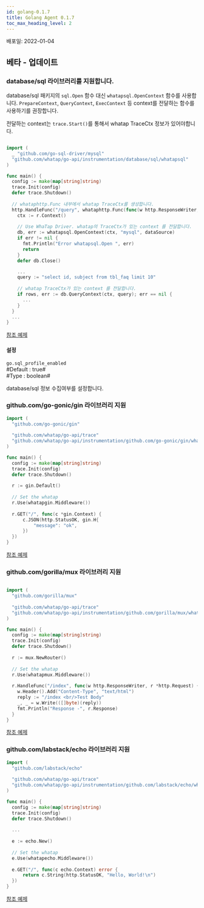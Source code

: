 ```yaml
---
id: golang-0.1.7
title: Golang Agent 0.1.7
toc_max_heading_level: 2
---
```



배포일: 2022-01-04

## 베타 - 업데이트

### database/sql 라이브러리를 지원합니다. 

database/sql 패키지의 `sql.Open` 함수 대신 `whatapsql.OpenContext` 함수를 사용합니다. `PrepareContext`, `QueryContext`, `ExecContext` 등 context를 전달하는 함수를 사용하기를 권장합니다. 

전달하는 context는 `trace.Start()`를 통해서 whatap TraceCtx 정보가 있어야합니다.

```go title='Install guide'

import (
  _ "github.com/go-sql-driver/mysql"
  "github.com/whatap/go-api/instrumentation/database/sql/whatapsql"
)

func main() {
  config := make(map[string]string)
  trace.Init(config)
  defer trace.Shutdown()
  
  // whataphttp.Func 내부에서 whatap TraceCtx를 생성합니다. 
  http.HandleFunc("/query", whataphttp.Func(func(w http.ResponseWriter, r *http.Request) {
    ctx := r.Context()
    
    // Use WhaTap Driver. whatap의 TraceCtx가 있는 context 를 전달합니다. 
    db, err := whatapsql.OpenContext(ctx, "mysql", dataSource)
    if err != nil {
      fmt.Println("Error whatapsql.Open ", err)
      return
    }
    defer db.Close()

    ... 
    query := "select id, subject from tbl_faq limit 10"
    
    // whatap TraceCtx가 있는 context 를 전달합니다. 
    if rows, err := db.QueryContext(ctx, query); err == nil {
      ...
    }
  }
  ...
}
```

[참조 예제](https://github.com/whatap/go-api-example/tree/main/database/sql)

#### 설정

`go.sql_profile_enabled`  
#Default : true#  
#Type : boolean# 

database/sql 정보 수집여부를 설정합니다.

### github.com/go-gonic/gin 라이브러리 지원

```go title='Install guide'
import (
  "github.com/go-gonic/gin"
  
  "github.com/whatap/go-api/trace"
  "github.com/whatap/go-api/instrumentation/github.com/go-gonic/gin/whatapgin"
)

func main() {
  config := make(map[string]string)
  trace.Init(config)
  defer trace.Shutdown()
  
  r := gin.Default()
  
  // Set the whatap
  r.Use(whatapgin.Middleware())
  
  r.GET("/", func(c *gin.Context) {
      c.JSON(http.StatusOK, gin.H{
          "message": "ok",
      })
  })
}
```

[참조 예제](https://github.com/whatap/go-api-example/tree/main/github.com/gin-gonic/gin)


### github.com/gorilla/mux 라이브러리 지원

```go title='Install guide'

import (
  "github.com/gorilla/mux"
  
  "github.com/whatap/go-api/trace"
  "github.com/whatap/go-api/instrumentation/github.com/gorilla/mux/whatapmux"
)

func main() {
  config := make(map[string]string)
  trace.Init(config)
  defer trace.Shutdown()
  
  r := mux.NewRouter()
  
  // Set the whatap
  r.Use(whatapmux.Middleware())
  
  r.HandleFunc("/index", func(w http.ResponseWriter, r *http.Request) {
    w.Header().Add("Content-Type", "text/html")
    reply := "/index <br/>Test Body"
    _, _ = w.Write(([]byte)(reply))
    fmt.Println("Response -", r.Response)
  }
}
```

[참조 예제](https://github.com/whatap/go-api-example/tree/main/github.com/gorilla/mux)

### github.com/labstack/echo 라이브러리 지원

```go title='Install guide'
import (
  "github.com/labstack/echo"
  
  "github.com/whatap/go-api/trace"
  "github.com/whatap/go-api/instrumentation/github.com/labstack/echo/whatapecho"
)

func main() {
  config := make(map[string]string)
  trace.Init(config)
  defer trace.Shutdown()
  
  ...
  
  e := echo.New()
  
  // Set the whatap
  e.Use(whatapecho.Middleware())
  
  e.GET("/", func(c echo.Context) error {
      return c.String(http.StatusOK, "Hello, World!\n")
  })
}
```

[참조 예제](https://github.com/whatap/go-api-example/tree/main/github.com/labstack/echo)
